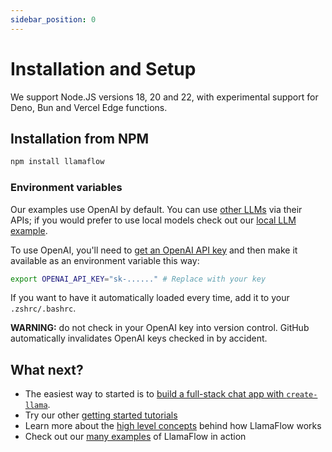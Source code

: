 ```yaml
---
sidebar_position: 0
---
```


# Installation and Setup

We support Node.JS versions 18, 20 and 22, with experimental support for Deno, Bun and Vercel Edge functions.

## Installation from NPM

```bash npm2yarn
npm install llamaflow
```

### Environment variables

Our examples use OpenAI by default. You can use [other LLMs](../examples/other_llms) via their APIs; if you would prefer to use local models check out our [local LLM example](../examples/local_llm).

To use OpenAI, you'll need to [get an OpenAI API key](https://platform.openai.com/account/api-keys) and then make it available as an environment variable this way:

```bash
export OPENAI_API_KEY="sk-......" # Replace with your key
```

If you want to have it automatically loaded every time, add it to your `.zshrc/.bashrc`.

**WARNING:** do not check in your OpenAI key into version control. GitHub automatically invalidates OpenAI keys checked in by accident.

## What next?

- The easiest way to started is to [build a full-stack chat app with `create-llama`](starter_tutorial/chatbot).
- Try our other [getting started tutorials](starter_tutorial/retrieval_augmented_generation)
- Learn more about the [high level concepts](concepts) behind how LlamaFlow works
- Check out our [many examples](../examples/more_examples) of LlamaFlow in action
